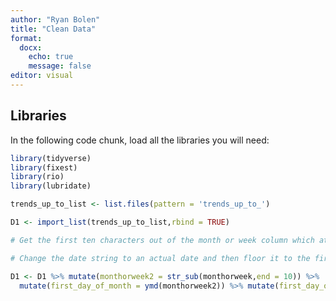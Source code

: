 ```yaml
---
author: "Ryan Bolen"
title: "Clean Data"
format: 
  docx: 
    echo: true
    message: false
editor: visual
---
```


## Libraries

In the following code chunk, load all the libraries you will need:

```r
library(tidyverse)
library(fixest)
library(rio)
library(lubridate)


```

```r
trends_up_to_list <- list.files(pattern = 'trends_up_to_')

```

```r
D1 <- import_list(trends_up_to_list,rbind = TRUE)
```

```r
# Get the first ten characters out of the month or week column which at the moment is a string. 

# Change the date string to an actual date and then floor it to the first day of the month.

D1 <- D1 %>% mutate(monthorweek2 = str_sub(monthorweek,end = 10)) %>% 
  mutate(first_day_of_month = ymd(monthorweek2)) %>% mutate(first_day_of_month = floor_date(first_day_of_month,unit= 'month'))


```

```r

```

```r

```
